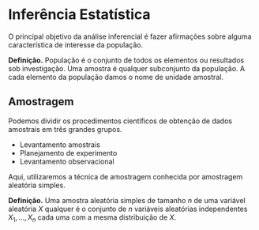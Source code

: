# Inferência Estatística

O principal objetivo da análise inferencial é fazer afirmações sobre alguma característica de interesse da população.

**Definição.** População é o conjunto de todos os elementos ou resultados sob investigação. Uma amostra é qualquer subconjunto da população. A cada elemento da população damos o nome de unidade amostral.

## Amostragem

Podemos dividir os procedimentos científicos de obtenção de dados amostrais em três grandes grupos.

- Levantamento amostrais
- Planejamento de experimento
- Levantamento observacional

Aqui, utilizaremos a técnica de amostragem conhecida por amostragem aleatória simples.

**Definição.** Uma amostra aleatória simples de tamanho $n$ de uma variável aleatória $X$ qualquer é o conjunto de $n$ variáveis aleatórias independentes $X_1, ..., X_n$ cada uma com a mesma distribuição de $X$.
